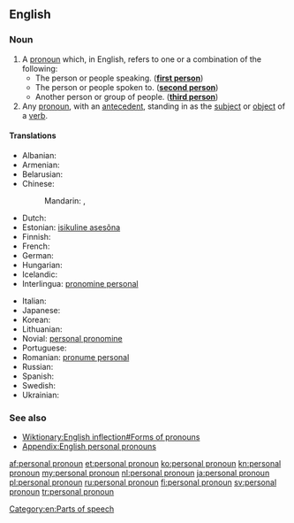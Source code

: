 ==English==

===Noun===
{{wikipedia}}
{{en-noun|sg=[[personal]] [[pronoun]]}}

# A [[pronoun]] which, in English, refers to one or a combination of the following:
#* The person or people speaking. ('''[[first person]]''')
#* The person or people spoken to. ('''[[second person]]''')
#* Another person or group of people. ('''[[third person]]''')
# Any [[pronoun]], with an [[antecedent]], standing in as the [[subject]] or [[object]] of a [[verb]].

====Translations====
{{trans-top|part of speech}}
* Albanian: {{t|sq|përemër vetor|m}}
* Armenian: {{t|hy|անձնական դերանուն|tr=anjnakan deranun|sc=Armn}}
* Belarusian: {{t|be|асабовы займеннік|m|tr=asabóvy zajménnik|sc=Cyrl}}
* Chinese:
*: Mandarin: {{t|cmn|人稱代詞|sc=Hani}},  {{t|cmn|人称代词|tr=rénchēng dàicí|sc=Hani}}
* Dutch: {{t+|nl|persoonlijk voornaamwoord|n}}
* Estonian: [[isikuline asesõna]]
* Finnish: {{t+|fi|persoonapronomini}}
* French: {{t|fr|pronom personnel|m}}
* German: {{t|de|Personalpronomen|n}}
* Hungarian: {{t+|hu|személyes névmás}}
* Icelandic: {{t+|is|persónufornafn|n}}
* Interlingua: [[pronomine personal]]
{{trans-mid}}
* Italian: {{t+|it|pronome personale|m}}
* Japanese: {{t-|ja|人称代名詞|tr=にんしょうだいめいし, ninshō-daimeishi}}
* Korean: {{t|ko|인칭대명사|tr=inching-daemyeongsa|sc=Hang}}
* Lithuanian: {{t|lt|asmeninis įvardis|m|xs=Lithuanian}}
* Novial: [[personal pronomine]]
* Portuguese: {{t+|pt|pronome pessoal|m}}
* Romanian: [[pronume personal]] {{n}}
* Russian: {{t|ru|личное местоимение|n|tr=líčnoje mestoiménije}}
* Spanish: {{t|es|pronombre personal|m}}
* Swedish: {{t|sv|personligt pronomen|n}}
* Ukrainian: {{t|uk|особистий займенник|m|tr=osobýstyj zajménnyk|sc=Cyrl}}
{{trans-bottom}}

===See also===
* [[Wiktionary:English inflection#Forms of pronouns]]
* [[Appendix:English personal pronouns]]

[[Category:en:Parts of speech]]

[[af:personal pronoun]]
[[et:personal pronoun]]
[[ko:personal pronoun]]
[[kn:personal pronoun]]
[[my:personal pronoun]]
[[nl:personal pronoun]]
[[ja:personal pronoun]]
[[pl:personal pronoun]]
[[ru:personal pronoun]]
[[fi:personal pronoun]]
[[sv:personal pronoun]]
[[tr:personal pronoun]]